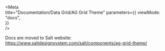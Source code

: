 
<Meta	
  title="Documentation/Data Grid/AG Grid Theme"	
  parameters={{	
    viewMode: "docs",	
  }}	
/>

Docs are moved to Salt website: https://www.saltdesignsystem.com/salt/components/ag-grid-theme/